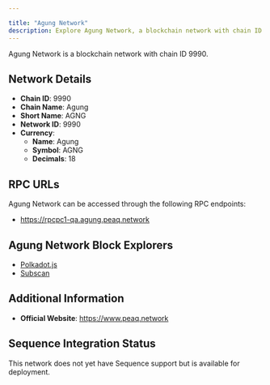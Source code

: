 ```yaml
---

title: "Agung Network"
description: Explore Agung Network, a blockchain network with chain ID 9990. Learn about its native currency, Agung, and how to interact with the network.
---
```




Agung Network is a blockchain network with chain ID 9990.

## Network Details

- **Chain ID**: 9990
- **Chain Name**: Agung
- **Short Name**: AGNG
- **Network ID**: 9990
- **Currency**: 
  - **Name**: Agung
  - **Symbol**: AGNG
  - **Decimals**: 18

## RPC URLs

Agung Network can be accessed through the following RPC endpoints:

- https://rpcpc1-qa.agung.peaq.network

## Agung Network Block Explorers

- [Polkadot.js](https://polkadot.js.org/apps/?rpc=wss://wsspc1-qa.agung.peaq.network#/explorer)
- [Subscan](https://agung.subscan.io)

## Additional Information

- **Official Website**: https://www.peaq.network

## Sequence Integration Status

This network does not yet have Sequence support but is available for deployment.
